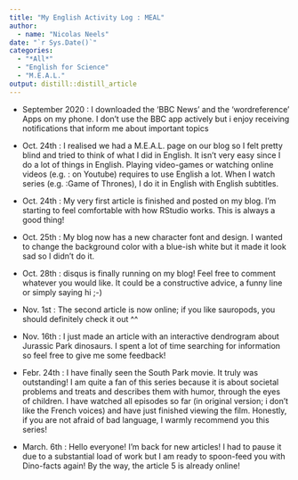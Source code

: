 ```yaml
---
title: "My English Activity Log : MEAL"
author:
  - name: "Nicolas Neels" 
date: "`r Sys.Date()`"
categories:
  - "*All*"
  - "English for Science"
  - "M.E.A.L."
output: distill::distill_article
---
```


- September 2020 : I downloaded the 'BBC News' and the 'wordreference' Apps on my phone. I don't use the BBC app actively but i enjoy receiving notifications that inform me about important topics

- Oct. 24th : I realised we had a M.E.A.L. page on our blog so I felt pretty blind and tried to think of what I did in English. It isn't very easy since I do a lot of things in English. Playing video-games or watching online videos (e.g. : on Youtube) requires to use English a lot. When I watch series (e.g. :Game of Thrones), I do it in English with English subtitles.

- Oct. 24th : My very first article is finished and posted on my blog. I'm starting to feel comfortable with how RStudio works. This is always a good thing!

- Oct. 25th : My blog now has a new character font and design. I wanted to change the background color with a blue-ish white but it made it look sad so I didn't do it.

- Oct. 28th : disqus is finally running on my blog! Feel free to comment whatever you would like. It could be a constructive advice, a funny line or simply saying hi ;-)

- Nov. 1st : The second article is now online; if you like sauropods, you should definitely check it out ^^

- Nov. 16th : I just made an article with an interactive dendrogram about Jurassic Park dinosaurs. I spent a lot of time searching for information so feel free to give me some feedback!

- Febr. 24th : I have finally seen the South Park movie. It truly was outstanding! I am quite a fan of this series because it is about societal problems and treats and describes them with humor, through the eyes of children. I have watched all episodes so far (in original version; i don't like the French voices) and have just finished viewing the film. Honestly, if you are not afraid of bad language, I warmly recommend you this series!

- March. 6th : Hello everyone! I'm back for new articles! I had to pause it due to a substantial load of work but I am ready to spoon-feed you with Dino-facts again! By the way, the article 5 is already online!
